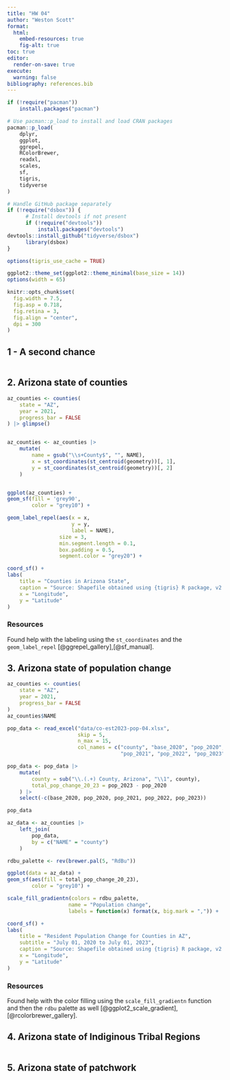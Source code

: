 ```yaml
---
title: "HW 04"
author: "Weston Scott"
format: 
  html:
    embed-resources: true
    fig-alt: true
toc: true
editor:
  render-on-save: true
execute:
  warning: false
bibliography: references.bib
---
```


```r
if (!require("pacman")) 
    install.packages("pacman")

# Use pacman::p_load to install and load CRAN packages
pacman::p_load(
    dplyr,
    ggplot,
    ggrepel,
    RColorBrewer,
    readxl,
    scales,
    sf,
    tigris,
    tidyverse
)

# Handle GitHub package separately
if (!require("dsbox")) {
      # Install devtools if not present
      if (!require("devtools")) 
          install.packages("devtools")
devtools::install_github("tidyverse/dsbox")
      library(dsbox)
}

options(tigris_use_cache = TRUE)

ggplot2::theme_set(ggplot2::theme_minimal(base_size = 14))
options(width = 65)

knitr::opts_chunk$set(
  fig.width = 7.5,
  fig.asp = 0.718,
  fig.retina = 3,
  fig.align = "center",
  dpi = 300
)
```

## 1 - A second chance

```r

```

## 2. Arizona state of counties

```r
az_counties <- counties(
    state = "AZ",
    year = 2021,
    progress_bar = FALSE
) |> glimpse()


az_counties <- az_counties |>
    mutate(
        name = gsub("\\s+County$", "", NAME),
        x = st_coordinates(st_centroid(geometry))[, 1],
        y = st_coordinates(st_centroid(geometry))[, 2]
    )


ggplot(az_counties) +
geom_sf(fill = 'grey90', 
        color = "grey10") +

geom_label_repel(aes(x = x, 
                     y = y, 
                     label = NAME),
                 size = 3,
                 min.segment.length = 0.1,
                 box.padding = 0.5,
                 segment.color = "grey20") +

coord_sf() +
labs(
    title = "Counties in Arizona State",
    caption = "Source: Shapefile obtained using {tigris} R package, v2.2.1",
    x = "Longitude",
    y = "Latitude"
)
```

### Resources

Found help with the labeling using the `st_coordinates` and the `geom_label_repel` [@ggrepel_gallery],[@sf_manual].

## 3. Arizona state of population change

```r
az_counties <- counties(
    state = "AZ",
    year = 2021,
    progress_bar = FALSE
)
az_counties$NAME

pop_data <- read_excel("data/co-est2023-pop-04.xlsx", 
                       skip = 5, 
                       n_max = 15,
                       col_names = c("county", "base_2020", "pop_2020", 
                                     "pop_2021", "pop_2022", "pop_2023"))

pop_data <- pop_data |>
    mutate(
        county = sub("\\.(.+) County, Arizona", "\\1", county),
        total_pop_change_20_23 = pop_2023 - pop_2020
    ) |>
    select(-c(base_2020, pop_2020, pop_2021, pop_2022, pop_2023))

pop_data

az_data <- az_counties |>
    left_join(
        pop_data, 
        by = c("NAME" = "county")
    )

rdbu_palette <- rev(brewer.pal(5, "RdBu"))

ggplot(data = az_data) +
geom_sf(aes(fill = total_pop_change_20_23), 
        color = "grey10") +

scale_fill_gradientn(colors = rdbu_palette,
                    name = "Population change",
                    labels = function(x) format(x, big.mark = ",")) +

coord_sf() +
labs(
    title = "Resident Population Change for Counties in AZ",
    subtitle = "July 01, 2020 to July 01, 2023",
    caption = "Source: Shapefile obtained using {tigris} R package, v2.2.1\npopulation change data from the US Census Bureau",
    x = "Longitude",
    y = "Latitude"
)
```

### Resources

Found help with the color filling using the `scale_fill_gradientn` function and then the `rdbu` palette as well [@ggplot2_scale_gradient], [@rcolorbrewer_gallery].

## 4. Arizona state of Indiginous Tribal Regions

```r

```

## 5. Arizona state of patchwork

```r

```